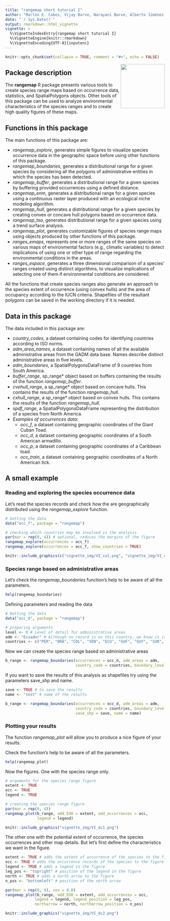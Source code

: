 ---
title: "rangemap short tutorial I"
author: "Marlon E. Cobos, Vijay Barve, Narayani Barve, Alberto Jiménez-Valverde, and Claudia Nuñez-Penichet"
date: "`r Sys.Date()`"
output: rmarkdown::html_vignette
vignette: >
  %\VignetteIndexEntry{rangemap short tutorial I}
  %\VignetteEngine{knitr::rmarkdown}
  %\VignetteEncoding{UTF-8}{inputenc}
---

```{r setup, include = FALSE}
knitr::opts_chunk$set(collapse = TRUE, comment = "#>", echo = FALSE)
```

<img src='vignette_img/rangemap100dpi.png' align="right" height="139" /></a>

## Package description

The **rangemap** R package presents various tools to create species range maps based on occurrence data, statistics, and SpatialPolygons objects. Other tools of this package can be used to analyze environmental characteristics of the species ranges and to create high quality figures of these maps. 

## Functions in this package

The main functions of this package are:

- *rangemap_explore*, generates simple figures to visualize species occurrence data in the geographic space before using other functions of this package.
- *rangemap_boundaries*, generates a distributional range for a given species by considering all the polygons of administrative entities in which the species has been detected.
- *rangemap_buffer*, generates a distributional range for a given species by buffering provided occurrences using a defined distance. 
- *rangemap_enm*, generates a distributional range for a given species using a continuous raster layer produced with an ecological niche modeling algorithm.
- *rangemap_hull*, generates a distributional range for a given species by creating convex or concave hull polygons based on occurrence data.
- *rangemap_tsa*, generates distributional range for a given species using a trend surface analysis.
- *rangemap_plot*, generates customizable figures of species range maps using objects produced by other functions of this package.
- *ranges_emaps*, represents one or more ranges of the same species on various maps of environmental factors (e.g., climatic variables) to detect implications of using one or other type of range regarding the environmental conditions in the areas.
- *ranges_espace*, generates a three dimensional comparison of a species' ranges created using distinct algorithms, to visualize implications of selecting one of them if environmental conditions are considered.

All the functions that create species ranges also generate an approach to the species extent of occurrence (using convex hulls) and the area of occupancy according to the IUCN criteria. Shapefiles of the resultant polygons can be saved in the working directory if it is needed.

## Data in this package

The data included in this package are:

- *country_codes*, a dataset containing codes for identifying countries according to ISO norms.
- *adm_area_names*, a dataset containing names of all the available administrative areas from the GADM data base. Names describe distinct administrative areas in five levels.
- *adm_boundaries*, a SpatialPolygonsDataFrame of 9 countries from South America.
- *buffer_range*, sp_range* object based on buffers containing the results of the function *rangemap_buffer*.
- *cvehull_range*, a sp_range* object based on concave hulls. This contains the results of the function *rangemap_hull*.
- *cxhull_range*, a sp_range* object based on convex hulls. This contains the results of the function *rangemap_hull*.
- *spdf_range*, a SpatialPolygonsDataFrame representing the distribution of a species from North America.
- *Examples of occurrences data*:
  - *occ_f*, a dataset containing geographic coordinates of the Giant Cuban Toad.
  - *occ_d*, a dataset containing geographic coordinates of a South American armadillo.
  - *occ_p*, a dataset containing geographic coordinates of a Caribbean toad.
  - *occ_train*, a dataset containing geographic coordinates of a North American tick.

## A small example

### Reading and exploring the species occurrence data

Let's read the species records and check how the are geographically distributed using the *rangemap_explore* function.

```{r, eval=FALSE, echo=TRUE}
# Getting the data
data("occ_f", package = "rangemap")

# checking which countries may be involved in the analysis
par(mar = rep(0, 4)) # optional, reduces the margins of the figure
rangemap_explore(occurrences = occ_f)
rangemap_explore(occurrences = occ_f, show_countries = TRUE)
```

```{r}
knitr::include_graphics(c("vignette_img/VI_cu1.png", "vignette_img/VI_cu2.png"))
```

### Species range based on administrative areas

Let's check the *rangemap_boundaries* function's help to be aware of all the parameters.

```{r, eval=FALSE, echo=TRUE}
help(rangemap_boundaries)
```

Defining parameters and reading the data

```{r, eval=FALSE, echo=TRUE}
# Getting the data
data("occ_d", package = "rangemap")

# preparing arguments
level <- 0 # Level of detail for administrative areas
adm <- "Ecuador" # Although no record is on this country, we know it is in Ecuador
countries <- c("PER", "BRA", "COL", "VEN", "ECU", "GUF", "GUY", "SUR", "BOL") # ISO names of countries involved in the analysis

```

Now we can create the species range based on administrative areas

```{r, eval=FALSE, echo=TRUE}
b_range <- rangemap_boundaries(occurrences = occ_d, adm_areas = adm,
                               country_code = countries, boundary_level = level)

```

If you want to save the results of this analysis as shapefiles try using the parameters save_shp and name.

```{r, eval=FALSE, echo=TRUE}
save <- TRUE # to save the results
name <- "test" # name of the results

b_range <- rangemap_boundaries(occurrences = occ_d, adm_areas = adm,
                               country_code = countries, boundary_level = level, 
                               save_shp = save, name = name)
```

### Plotting your results

The function *rangemap_plot* will allow you to produce a nice figure of your results. 

Check the function's help to be aware of all the parameters.

```{r, eval=FALSE, echo=TRUE}
help(rangemap_plot)
```

Now the figures. One with the species range only.  

```{r, eval=FALSE, echo=TRUE}
# arguments for the species range figure
extent <- TRUE
occ <- TRUE
legend <- TRUE

# creating the species range figure
par(mar = rep(0, 4))
rangemap_plot(b_range, add_EOO = extent, add_occurrences = occ,
              legend = legend)
```

```{r}
knitr::include_graphics("vignette_img/VI_dc1.png")
```

The other one with the potential extent of occurrence, the species occurrences and other map details. But let's first define the characteristics we want in the figure.

```{r, eval=FALSE, echo=TRUE}
extent <- TRUE # adds the extent of occurrence of the species to the figure
occ <- TRUE # adds the occurrence records of the species to the figure
legend <- TRUE # adds a legend to the figure
leg_pos <- "topright" # position of the legend in the figure
north <- TRUE # adds a north arrow to the figure
n_pos <- "bottomleft" # position of the north arrow
```

```{r, eval=FALSE, echo=TRUE}
par(mar = rep(0, 4), cex = 0.8)
rangemap_plot(b_range, add_EOO = extent, add_occurrences = occ, 
             legend = legend, legend_position = leg_pos, 
             northarrow = north, northarrow_position = n_pos)
```

```{r}
knitr::include_graphics("vignette_img/VI_dc2.png")
```

